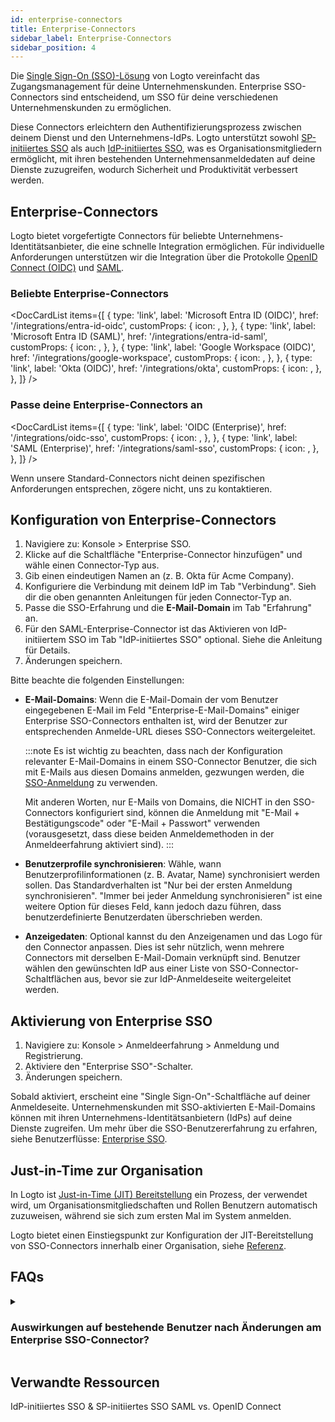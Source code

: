 ```yaml
---
id: enterprise-connectors
title: Enterprise-Connectors
sidebar_label: Enterprise-Connectors
sidebar_position: 4
---
```



Die [Single Sign-On (SSO)-Lösung](/end-user-flows/enterprise-sso) von Logto vereinfacht das Zugangsmanagement für deine Unternehmenskunden. Enterprise SSO-Connectors sind entscheidend, um SSO für deine verschiedenen Unternehmenskunden zu ermöglichen.

Diese Connectors erleichtern den Authentifizierungsprozess zwischen deinem Dienst und den Unternehmens-IdPs. Logto unterstützt sowohl [SP-initiiertes SSO](/end-user-flows/enterprise-sso/sp-initiated-sso) als auch [IdP-initiiertes SSO](/end-user-flows/enterprise-sso/idp-initiated-sso), was es Organisationsmitgliedern ermöglicht, mit ihren bestehenden Unternehmensanmeldedaten auf deine Dienste zuzugreifen, wodurch Sicherheit und Produktivität verbessert werden.

## Enterprise-Connectors

Logto bietet vorgefertigte Connectors für beliebte Unternehmens-Identitätsanbieter, die eine schnelle Integration ermöglichen. Für individuelle Anforderungen unterstützen wir die Integration über die Protokolle [OpenID Connect (OIDC)](https://auth.wiki/openid-connect) und [SAML](https://auth.wiki/saml).

### Beliebte Enterprise-Connectors

<DocCardList
  items={[
    {
      type: 'link',
      label: 'Microsoft Entra ID (OIDC)',
      href: '/integrations/entra-id-oidc',
      customProps: {
        icon: <MicrosoftEntraId />,
      },
    },
    {
      type: 'link',
      label: 'Microsoft Entra ID (SAML)',
      href: '/integrations/entra-id-saml',
      customProps: {
        icon: <MicrosoftEntraId />,
      },
    },
    {
      type: 'link',
      label: 'Google Workspace (OIDC)',
      href: '/integrations/google-workspace',
      customProps: {
        icon: <GoogleWorkspace />,
      },
    },
    {
      type: 'link',
      label: 'Okta (OIDC)',
      href: '/integrations/okta',
      customProps: {
        icon: <Okta />,
      },
    },
  ]}
/>

### Passe deine Enterprise-Connectors an

<DocCardList
  items={[
    {
      type: 'link',
      label: 'OIDC (Enterprise)',
      href: '/integrations/oidc-sso',
      customProps: {
        icon: <Oidc />,
      },
    },
    {
      type: 'link',
      label: 'SAML (Enterprise)',
      href: '/integrations/saml-sso',
      customProps: {
        icon: <Saml />,
      },
    },
  ]}
/>

Wenn unsere Standard-Connectors nicht deinen spezifischen Anforderungen entsprechen, zögere nicht, uns zu kontaktieren.

## Konfiguration von Enterprise-Connectors

1. Navigiere zu: <CloudLink to="/enterprise-sso">Konsole > Enterprise SSO</CloudLink>.
2. Klicke auf die Schaltfläche "Enterprise-Connector hinzufügen" und wähle einen Connector-Typ aus.
3. Gib einen eindeutigen Namen an (z. B. Okta für Acme Company).
4. Konfiguriere die Verbindung mit deinem IdP im Tab "Verbindung". Sieh dir die oben genannten Anleitungen für jeden Connector-Typ an.
5. Passe die SSO-Erfahrung und die **E-Mail-Domain** im Tab "Erfahrung" an.
6. Für den SAML-Enterprise-Connector ist das Aktivieren von IdP-initiiertem SSO im Tab "IdP-initiiertes SSO" optional. Siehe die Anleitung für Details.
7. Änderungen speichern.

Bitte beachte die folgenden Einstellungen:

- **E-Mail-Domains**: Wenn die E-Mail-Domain der vom Benutzer eingegebenen E-Mail im Feld "Enterprise-E-Mail-Domains" einiger Enterprise SSO-Connectors enthalten ist, wird der Benutzer zur entsprechenden Anmelde-URL dieses SSO-Connectors weitergeleitet.

  :::note
  Es ist wichtig zu beachten, dass nach der Konfiguration relevanter E-Mail-Domains in einem SSO-Connector Benutzer, die sich mit E-Mails aus diesen Domains anmelden, gezwungen werden, die [SSO-Anmeldung](/end-user-flows/enterprise-sso) zu verwenden.

  Mit anderen Worten, nur E-Mails von Domains, die NICHT in den SSO-Connectors konfiguriert sind, können die Anmeldung mit "E-Mail + Bestätigungscode" oder "E-Mail + Passwort" verwenden (vorausgesetzt, dass diese beiden Anmeldemethoden in der Anmeldeerfahrung aktiviert sind).
  :::

- **Benutzerprofile synchronisieren**: Wähle, wann Benutzerprofilinformationen (z. B. Avatar, Name) synchronisiert werden sollen. Das Standardverhalten ist "Nur bei der ersten Anmeldung synchronisieren". "Immer bei jeder Anmeldung synchronisieren" ist eine weitere Option für dieses Feld, kann jedoch dazu führen, dass benutzerdefinierte Benutzerdaten überschrieben werden.
- **Anzeigedaten**: Optional kannst du den Anzeigenamen und das Logo für den Connector anpassen. Dies ist sehr nützlich, wenn mehrere Connectors mit derselben E-Mail-Domain verknüpft sind. Benutzer wählen den gewünschten IdP aus einer Liste von SSO-Connector-Schaltflächen aus, bevor sie zur IdP-Anmeldeseite weitergeleitet werden.

## Aktivierung von Enterprise SSO

1. Navigiere zu: <CloudLink to="/sign-in-experience/sign-up-and-sign-in">Konsole > Anmeldeerfahrung > Anmeldung und Registrierung</CloudLink>.
2. Aktiviere den "Enterprise SSO"-Schalter.
3. Änderungen speichern.

Sobald aktiviert, erscheint eine "Single Sign-On"-Schaltfläche auf deiner Anmeldeseite. Unternehmenskunden mit SSO-aktivierten E-Mail-Domains können mit ihren Unternehmens-Identitätsanbietern (IdPs) auf deine Dienste zugreifen. Um mehr über die SSO-Benutzererfahrung zu erfahren, siehe Benutzerflüsse: [Enterprise SSO](/end-user-flows/enterprise-sso).

## Just-in-Time zur Organisation

In Logto ist [Just-in-Time (JIT) Bereitstellung](https://auth.wiki/jit-provisioning) ein Prozess, der verwendet wird, um Organisationsmitgliedschaften und Rollen Benutzern automatisch zuzuweisen, während sie sich zum ersten Mal im System anmelden.

Logto bietet einen Einstiegspunkt zur Konfiguration der JIT-Bereitstellung von SSO-Connectors innerhalb einer Organisation, siehe [Referenz](/organizations/just-in-time-provisioning).

## FAQs

<details>
<summary>

### Auswirkungen auf bestehende Benutzer nach Änderungen am Enterprise SSO-Connector?

</summary>

- Hinzufügen von SSO: Die SSO-Identitäten werden mit bestehenden Konten verknüpft, wenn die E-Mail übereinstimmt.
- Entfernen von SSO: Entfernt SSO-Identitäten, die mit dem Konto verknüpft sind, behält jedoch Benutzerkonten bei und fordert Benutzer auf, alternative Verifizierungsmethoden einzurichten.

</details>

## Verwandte Ressourcen

<Url href="https://blog.logto.io/idp-vs-sp-initiated-sso">
  IdP-initiiertes SSO & SP-initiiertes SSO
</Url>
<Url href="https://blog.logto.io/differences-between-saml-and-oidc">SAML vs. OpenID Connect</Url>

